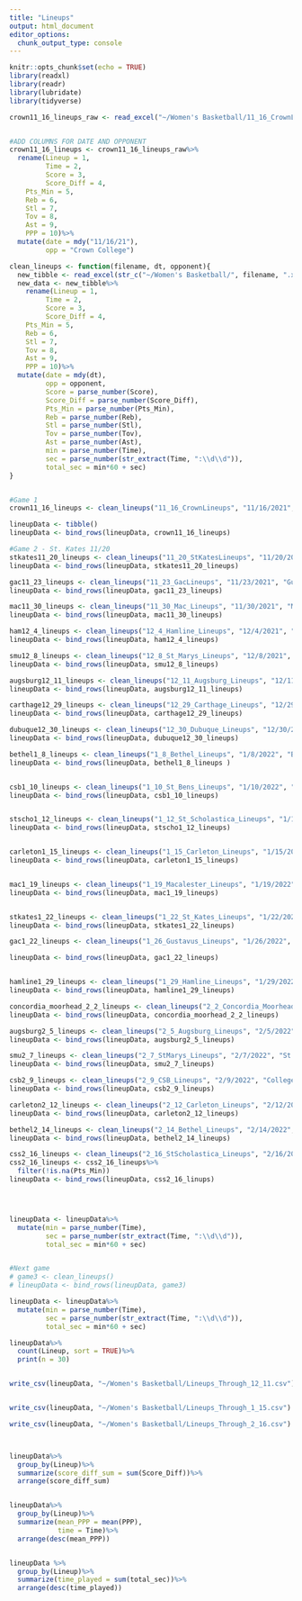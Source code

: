 ```yaml
---
title: "Lineups"
output: html_document
editor_options: 
  chunk_output_type: console
---
```


```r
knitr::opts_chunk$set(echo = TRUE)
library(readxl)
library(readr)
library(lubridate)
library(tidyverse)
```




```r
crown11_16_lineups_raw <- read_excel("~/Women's Basketball/11_16_CrownLineups.xlsx")


#ADD COLUMNS FOR DATE AND OPPONENT
crown11_16_lineups <- crown11_16_lineups_raw%>%
  rename(Lineup = 1,
         Time = 2,
         Score = 3, 
         Score_Diff = 4,
    Pts_Min = 5,
    Reb = 6,
    Stl = 7,
    Tov = 8, 
    Ast = 9,
    PPP = 10)%>%
  mutate(date = mdy("11/16/21"),
         opp = "Crown College")

```




```r
clean_lineups <- function(filename, dt, opponent){
  new_tibble <- read_excel(str_c("~/Women's Basketball/", filename, ".xlsx"))
  new_data <- new_tibble%>%
    rename(Lineup = 1,
         Time = 2,
         Score = 3, 
         Score_Diff = 4,
    Pts_Min = 5,
    Reb = 6,
    Stl = 7,
    Tov = 8, 
    Ast = 9,
    PPP = 10)%>%
  mutate(date = mdy(dt),
         opp = opponent,
         Score = parse_number(Score),
         Score_Diff = parse_number(Score_Diff),
         Pts_Min = parse_number(Pts_Min),
         Reb = parse_number(Reb),
         Stl = parse_number(Stl),
         Tov = parse_number(Tov),
         Ast = parse_number(Ast),
         min = parse_number(Time),
         sec = parse_number(str_extract(Time, ":\\d\\d")),
         total_sec = min*60 + sec)
}


#Game 1
crown11_16_lineups <- clean_lineups("11_16_CrownLineups", "11/16/2021", "Crown College")

lineupData <- tibble()
lineupData <- bind_rows(lineupData, crown11_16_lineups)

#Game 2 - St. Kates 11/20
stkates11_20_lineups <- clean_lineups("11_20_StKatesLineups", "11/20/2021", "St. Catherine's University")
lineupData <- bind_rows(lineupData, stkates11_20_lineups)

gac11_23_lineups <- clean_lineups("11_23_GacLineups", "11/23/2021", "Gustavus Adolphus College")
lineupData <- bind_rows(lineupData, gac11_23_lineups)

mac11_30_lineups <- clean_lineups("11_30_Mac_Lineups", "11/30/2021", "Macalester College")
lineupData <- bind_rows(lineupData, mac11_30_lineups)

ham12_4_lineups <- clean_lineups("12_4_Hamline_Lineups", "12/4/2021", "Hamline University")
lineupData <- bind_rows(lineupData, ham12_4_lineups)

smu12_8_lineups <- clean_lineups("12_8_St_Marys_Lineups", "12/8/2021", "St. Mary's University")
lineupData <- bind_rows(lineupData, smu12_8_lineups)

augsburg12_11_lineups <- clean_lineups("12_11_Augsburg_Lineups", "12/11/2021", "Augsburg University")
lineupData <- bind_rows(lineupData, augsburg12_11_lineups)

carthage12_29_lineups <- clean_lineups("12_29_Carthage_Lineups", "12/29/2021", "Carthage College")
lineupData <- bind_rows(lineupData, carthage12_29_lineups)

dubuque12_30_lineups <- clean_lineups("12_30_Dubuque_Lineups", "12/30/2021", "University of Dubuque")
lineupData <- bind_rows(lineupData, dubuque12_30_lineups)

bethel1_8_lineups <- clean_lineups("1_8_Bethel_Lineups", "1/8/2022", "Bethel University")
lineupData <- bind_rows(lineupData, bethel1_8_lineups )


csb1_10_lineups <- clean_lineups("1_10_St_Bens_Lineups", "1/10/2022", "College of Saint Benedict")
lineupData <- bind_rows(lineupData, csb1_10_lineups)


stscho1_12_lineups <- clean_lineups("1_12_St_Scholastica_Lineups", "1/12/2022", "College of St Scholastica")
lineupData <- bind_rows(lineupData, stscho1_12_lineups)


carleton1_15_lineups <- clean_lineups("1_15_Carleton_Lineups", "1/15/2022", "Carleton College")
lineupData <- bind_rows(lineupData, carleton1_15_lineups)


mac1_19_lineups <- clean_lineups("1_19_Macalester_Lineups", "1/19/2022", "Macalester College")
lineupData <- bind_rows(lineupData, mac1_19_lineups)


stkates1_22_lineups <- clean_lineups("1_22_St_Kates_Lineups", "1/22/2022", "St. Kates University")
lineupData <- bind_rows(lineupData, stkates1_22_lineups)

gac1_22_lineups <- clean_lineups("1_26_Gustavus_Lineups", "1/26/2022", "Gustavus Adolphus College") ## SORRY NAMED IT 22 SHOULD BE 26

lineupData <- bind_rows(lineupData, gac1_22_lineups)


hamline1_29_lineups <- clean_lineups("1_29_Hamline_Lineups", "1/29/2022", "Hamline University")
lineupData <- bind_rows(lineupData, hamline1_29_lineups)

concordia_moorhead_2_2_lineups <- clean_lineups("2_2_Concordia_Moorhead_Lineups", "2/2/2022", "Concordia-Moorhead College")
lineupData <- bind_rows(lineupData, concordia_moorhead_2_2_lineups)

augsburg2_5_lineups <- clean_lineups("2_5_Augsburg_Lineups", "2/5/2022", "Augsburg University")
lineupData <- bind_rows(lineupData, augsburg2_5_lineups)

smu2_7_lineups <- clean_lineups("2_7_StMarys_Lineups", "2/7/2022", "St. Mary's University")
lineupData <- bind_rows(lineupData, smu2_7_lineups)

csb2_9_lineups <- clean_lineups("2_9_CSB_Lineups", "2/9/2022", "College of Saint Benedict")
lineupData <- bind_rows(lineupData, csb2_9_lineups)

carleton2_12_lineups <- clean_lineups("2_12_Carleton_Lineups", "2/12/2022", "Carleton College")
lineupData <- bind_rows(lineupData, carleton2_12_lineups)

bethel2_14_lineups <- clean_lineups("2_14_Bethel_Lineups", "2/14/2022", "Bethel Univeristy")
lineupData <- bind_rows(lineupData, bethel2_14_lineups)

css2_16_lineups <- clean_lineups("2_16_StScholastica_Lineups", "2/16/2022", "College of St Scholastica")
css2_16_lineups <- css2_16_lineups%>%
  filter(!is.na(Pts_Min))
lineupData <- bind_rows(lineupData, css2_16_linups)




lineupData <- lineupData%>%
  mutate(min = parse_number(Time),
         sec = parse_number(str_extract(Time, ":\\d\\d")),
         total_sec = min*60 + sec)


#Next game
# game3 <- clean_lineups()
# lineupData <- bind_rows(lineupData, game3)

lineupData <- lineupData%>%
  mutate(min = parse_number(Time),
         sec = parse_number(str_extract(Time, ":\\d\\d")),
         total_sec = min*60 + sec)

lineupData%>%
  count(Lineup, sort = TRUE)%>%
  print(n = 30)


write_csv(lineupData, "~/Women's Basketball/Lineups_Through_12_11.csv")


write_csv(lineupData, "~/Women's Basketball/Lineups_Through_1_15.csv")

write_csv(lineupData, "~/Women's Basketball/Lineups_Through_2_16.csv")



lineupData%>%
  group_by(Lineup)%>%
  summarize(score_diff_sum = sum(Score_Diff))%>%
  arrange(score_diff_sum)


lineupData%>%
  group_by(Lineup)%>%
  summarize(mean_PPP = mean(PPP),
            time = Time)%>%
  arrange(desc(mean_PPP))


lineupData %>%
  group_by(Lineup)%>%
  summarize(time_played = sum(total_sec))%>%
  arrange(desc(time_played))


```




